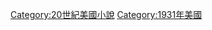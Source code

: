 {{Year by category
|m=1
|c=9
|d=3
|y=1
|cat=美國小說
|sortkey=小說
|parent=
|subcat=1931年小說
}}

[[Category:20世紀美國小說|Category:20世紀美國小說]]
[[Category:1931年美國|Category:1931年美國]]